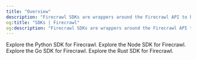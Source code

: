 ```yaml
---
title: "Overview"
description: "Firecrawl SDKs are wrappers around the Firecrawl API to help you easily turn websites into markdown."
og:title: "SDKs | Firecrawl"
og:description: "Firecrawl SDKs are wrappers around the Firecrawl API to help you easily turn websites into markdown."
---
```


<CardGroup cols={2}>
  <Card title="Python SDK" icon="python" href="python">
    Explore the Python SDK for Firecrawl.
  </Card>
  <Card title="Node SDK" icon="node" href="node">
    Explore the Node SDK for Firecrawl.
  </Card>
  <Card title="Go SDK" icon="golang" href="go">
    Explore the Go SDK for Firecrawl.
  </Card>
  <Card title="Rust SDK" icon="rust" href="rust">
    Explore the Rust SDK for Firecrawl.
  </Card>
</CardGroup>
